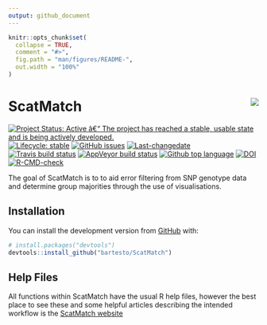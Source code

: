 ```yaml
---
output: github_document
---
```


<!-- README.md is generated from README.Rmd. Please edit that file -->

```r
knitr::opts_chunk$set(
  collapse = TRUE,
  comment = "#>",
  fig.path = "man/figures/README-",
  out.width = "100%"
)
```

# ScatMatch <img src="man/figures/scatmatch_logo.png" align="right" style="padding-left:10px;background-color:white;" />

<!-- badges: start -->
[![Project Status: Active â€“ The project has reached a stable, usable state and is being actively developed.](https://www.repostatus.org/badges/latest/active.svg)](https://www.repostatus.org/#active)
[![Lifecycle: stable](https://img.shields.io/badge/lifecycle-stable-brightgreen.svg)](https://www.tidyverse.org/lifecycle/#stable)
[![GitHub issues](https://img.shields.io/github/issues/bartesto/ScatMatch.svg?style=popout)](https://github.com/bartesto/ScatMatch/issues/)
[![Last-changedate](https://img.shields.io/github/last-commit/bartesto/ScatMatch.svg)](https://github.com/bartesto/ScatMatch/commits/master)
[![Travis build status](https://travis-ci.org/bartesto/ScatMatch.svg?branch=master)](https://travis-ci.org/bartesto/ScatMatch)
[![AppVeyor build status](https://ci.appveyor.com/api/projects/status/github/bartesto/ScatMatch?branch=master&svg=true)](https://ci.appveyor.com/project/bartesto/ScatMatch)
[![Github top language](https://img.shields.io/github/languages/top/bartesto/ScatMatch.svg)](https://github.com/bartesto/ScatMatch/)
[![DOI](https://zenodo.org/badge/202643428.svg)](https://zenodo.org/badge/latestdoi/202643428)
[![R-CMD-check](https://github.com/bartesto/ScatMatch/workflows/R-CMD-check/badge.svg)](https://github.com/bartesto/ScatMatch/actions)
<!-- badges: end -->

The goal of ScatMatch is to to aid error filtering from SNP genotype data and 
determine group majorities through the use of visualisations.

## Installation

You can install the development version from [GitHub](https://github.com/bartesto) with:

``` r
# install.packages("devtools")
devtools::install_github("bartesto/ScatMatch")
```
## Help Files

All functions within ScatMatch have the usual R help files, however the best place to see these and some helpful articles describing the intended workflow is the [ScatMatch website](https://bartesto.github.io/ScatMatch/index.html)
